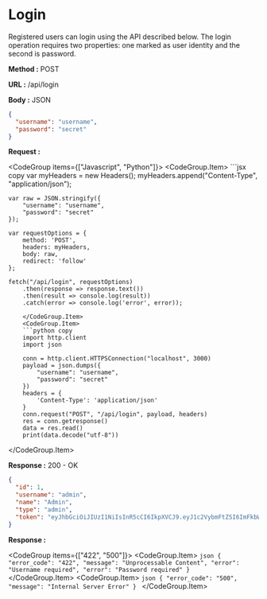 
# Login

Registered users can login using the API described below. The login operation requires two properties: one marked as user identity and the second is password.

**Method :** <Badge>POST</Badge>

**URL :** <Badge variant="dark">/api/login</Badge>

**Body :** <Badge variant="purple">JSON</Badge>

```json
{
  "username": "username",
  "password": "secret"
}
```

**Request :**

<CodeGroup items={["Javascript", "Python"]}>
	<CodeGroup.Item>
	```jsx copy
	var myHeaders = new Headers();
  myHeaders.append("Content-Type", "application/json");

	var raw = JSON.stringify({
		"username": "username",
		"password": "secret"
	});

	var requestOptions = {
		method: 'POST',
		headers: myHeaders,
		body: raw,
		redirect: 'follow'
	};

	fetch("/api/login", requestOptions)
		.then(response => response.text())
		.then(result => console.log(result))
		.catch(error => console.log('error', error));
```
	</CodeGroup.Item>
	<CodeGroup.Item>
	```python copy
	import http.client
	import json

	conn = http.client.HTTPSConnection("localhost", 3000)
	payload = json.dumps({
		"username": "username",
		"password": "secret"
	})
	headers = {
		'Content-Type': 'application/json'
	}
	conn.request("POST", "/api/login", payload, headers)
	res = conn.getresponse()
	data = res.read()
	print(data.decode("utf-8"))
```

</CodeGroup.Item>

</CodeGroup>

**Response :** <BadgeOutline variant="success">200 - OK</BadgeOutline>

```json
{
  "id": 1,
  "username": "admin",
  "name": "Admin",
  "type": "admin",
  "token": "eyJhbGciOiJIUzI1NiIsInR5cCI6IkpXVCJ9.eyJ1c2VybmFtZSI6ImFkbWluIiwicGFzc3dvcmQiOiJBZG1pbiIsImlhdCI6MTY3MzU5MDY1NH0.z8Bc26vhWGICs78KyujSWXY5S98qoccYl9pBVWEFYBY"
}
```

**Response :**

<CodeGroup items={["422", "500"]}>
	<CodeGroup.Item>
	```json
	{
        "error_code": "422",
        "message": "Unprocessable Content",
        "error": "Username required",
        "error": "Password required"
	}
	```
	</CodeGroup.Item>
	<CodeGroup.Item>
	```json
	{
		"error_code": "500",
		"message": "Internal Server Error"
	}
	```
	</CodeGroup.Item>
</CodeGroup>
